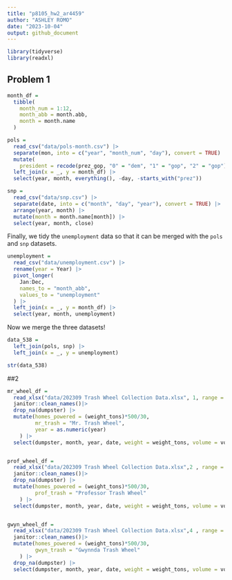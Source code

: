 ```yaml
---
title: "p8105_hw2_ar4459"
author: "ASHLEY ROMO"
date: "2023-10-04"
output: github_document
---
```



```r
library(tidyverse)
library(readxl)
```

## Problem 1

```r
month_df = 
  tibble(
    month_num = 1:12,
    month_abb = month.abb,
    month = month.name
  )

pols = 
  read_csv("data/pols-month.csv") |>
  separate(mon, into = c("year", "month_num", "day"), convert = TRUE) |>
  mutate(
    president = recode(prez_gop, "0" = "dem", "1" = "gop", "2" = "gop")) |>
  left_join(x = _, y = month_df) |> 
  select(year, month, everything(), -day, -starts_with("prez")) 
```



```r
snp = 
  read_csv("data/snp.csv") |>
  separate(date, into = c("month", "day", "year"), convert = TRUE) |>
  arrange(year, month) |>
  mutate(month = month.name[month]) |>
  select(year, month, close) 
```

Finally, we tidy the `unemployment` data so that it can be merged with the `pols` and `snp` datasets.

```r
unemployment = 
  read_csv("data/unemployment.csv") |>
  rename(year = Year) |>
  pivot_longer(
    Jan:Dec, 
    names_to = "month_abb",
    values_to = "unemployment"
  ) |> 
  left_join(x = _, y = month_df) |> 
  select(year, month, unemployment)
```

Now we merge the three datasets!

```r
data_538 = 
  left_join(pols, snp) |>
  left_join(x = _, y = unemployment)

str(data_538)
```

##2 

```r
mr_wheel_df =
  read_xlsx("data/202309 Trash Wheel Collection Data.xlsx", 1, range = "A2:N587") |> 
  janitor::clean_names()|> 
  drop_na(dumpster) |> 
  mutate(homes_powered = (weight_tons)*500/30,
         mr_trash = "Mr. Trash Wheel",
         year = as.numeric(year)
    ) |> 
  select(dumpster, month, year, date, weight = weight_tons, volume = volume_cubic_yards, everything()) 


prof_wheel_df =
  read_xlsx("data/202309 Trash Wheel Collection Data.xlsx",2 , range = "A2:M109") |> 
  janitor::clean_names()|> 
  drop_na(dumpster) |> 
  mutate(homes_powered = (weight_tons)*500/30,
         prof_trash = "Professor Trash Wheel"
    ) |> 
  select(dumpster, month, year, date, weight = weight_tons, volume = volume_cubic_yards, everything()) 


gwyn_wheel_df =
  read_xlsx("data/202309 Trash Wheel Collection Data.xlsx",4 , range = "A2:L159") |> 
  janitor::clean_names()|> 
  mutate(homes_powered = (weight_tons)*500/30,
         gwyn_trash = "Gwynnda Trash Wheel"
    ) |> 
  drop_na(dumpster) |> 
  select(dumpster, month, year, date, weight = weight_tons, volume = volume_cubic_yards, everything())

```




